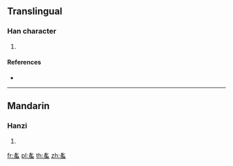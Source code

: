 {{character info/new}}
{{also|蠁}}
==Translingual==

===Han character===
{{Han char|rn=142|rad=虫|as=03|sn=9|four=|canj=VHLMI}}

# {{defn|Han|sort=虫03}}

====References====
* {{Han ref|kx=1077.111|hdz=42836.041|uh=8683|ud=34435}}

----

==Mandarin==

===Hanzi===
{{cmn-hanzi|pin=[[xiǎng]] ([[xiang3]]), [[xiàng]] ([[xiang4]])|wg=hsiang<sup>3</sup>, hsiang<sup>4</sup>}}

# {{defn|lang=cmn|sort=虫03}}

[[fr:蚃]]
[[pl:蚃]]
[[th:蚃]]
[[zh:蚃]]